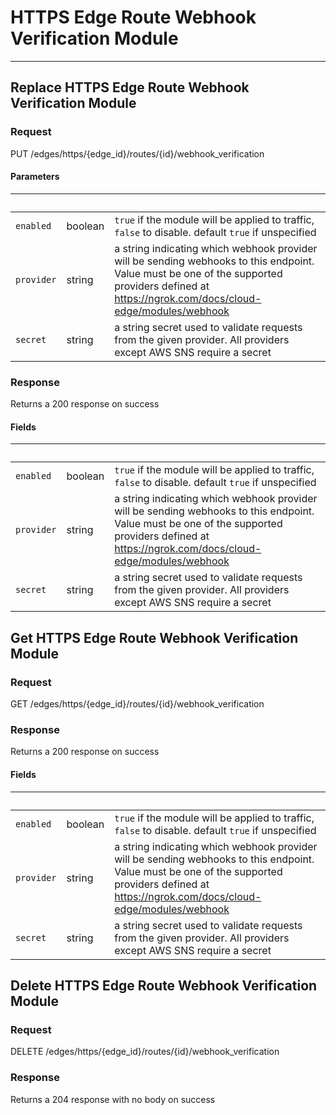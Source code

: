
# HTTPS Edge Route Webhook Verification Module

---

## Replace HTTPS Edge Route Webhook Verification Module

### Request

PUT /edges/https/{edge_id}/routes/{id}/webhook_verification

<EdgeRouteWebhookVerificationModuleReplaceRequest />

#### Parameters

| &nbsp;     | &nbsp;  | &nbsp;                                                                                                                                                                                          |
| ---------- | ------- | ----------------------------------------------------------------------------------------------------------------------------------------------------------------------------------------------- |
| `enabled`  | boolean | `true` if the module will be applied to traffic, `false` to disable. default `true` if unspecified                                                                                              |
| `provider` | string  | a string indicating which webhook provider will be sending webhooks to this endpoint. Value must be one of the supported providers defined at https://ngrok.com/docs/cloud-edge/modules/webhook |
| `secret`   | string  | a string secret used to validate requests from the given provider. All providers except AWS SNS require a secret                                                                                |

### Response

Returns a 200 response on success

<EdgeRouteWebhookVerificationModuleReplaceResponse />

#### Fields

| &nbsp;     | &nbsp;  | &nbsp;                                                                                                                                                                                          |
| ---------- | ------- | ----------------------------------------------------------------------------------------------------------------------------------------------------------------------------------------------- |
| `enabled`  | boolean | `true` if the module will be applied to traffic, `false` to disable. default `true` if unspecified                                                                                              |
| `provider` | string  | a string indicating which webhook provider will be sending webhooks to this endpoint. Value must be one of the supported providers defined at https://ngrok.com/docs/cloud-edge/modules/webhook |
| `secret`   | string  | a string secret used to validate requests from the given provider. All providers except AWS SNS require a secret                                                                                |

## Get HTTPS Edge Route Webhook Verification Module

### Request

GET /edges/https/{edge_id}/routes/{id}/webhook_verification

<EdgeRouteWebhookVerificationModuleGetRequest />

### Response

Returns a 200 response on success

<EdgeRouteWebhookVerificationModuleGetResponse />

#### Fields

| &nbsp;     | &nbsp;  | &nbsp;                                                                                                                                                                                          |
| ---------- | ------- | ----------------------------------------------------------------------------------------------------------------------------------------------------------------------------------------------- |
| `enabled`  | boolean | `true` if the module will be applied to traffic, `false` to disable. default `true` if unspecified                                                                                              |
| `provider` | string  | a string indicating which webhook provider will be sending webhooks to this endpoint. Value must be one of the supported providers defined at https://ngrok.com/docs/cloud-edge/modules/webhook |
| `secret`   | string  | a string secret used to validate requests from the given provider. All providers except AWS SNS require a secret                                                                                |

## Delete HTTPS Edge Route Webhook Verification Module

### Request

DELETE /edges/https/{edge_id}/routes/{id}/webhook_verification

<EdgeRouteWebhookVerificationModuleDeleteRequest />

### Response

Returns a 204 response with no body on success
